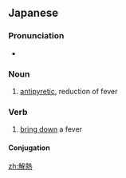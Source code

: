 ==Japanese==
{{ja-kanjitab|げ|ねつ|yomi=on}}

===Pronunciation===
* {{ja-pron|げねつ|yomi=o}}

===Noun===
{{ja-noun|げねつ}}
# [[antipyretic]], reduction of fever
#: {{ja-usex|'''解熱'''剤を飲んだ。|'''げねつ'''-ざい を のんだ。|I took antipyretic medicine.}}

===Verb===
{{ja-verb-suru|tr=intrans|げねつ}}

# [[bring down]] a fever

====Conjugation====
{{ja-suru|げねつ}}

[[zh:解熱]]